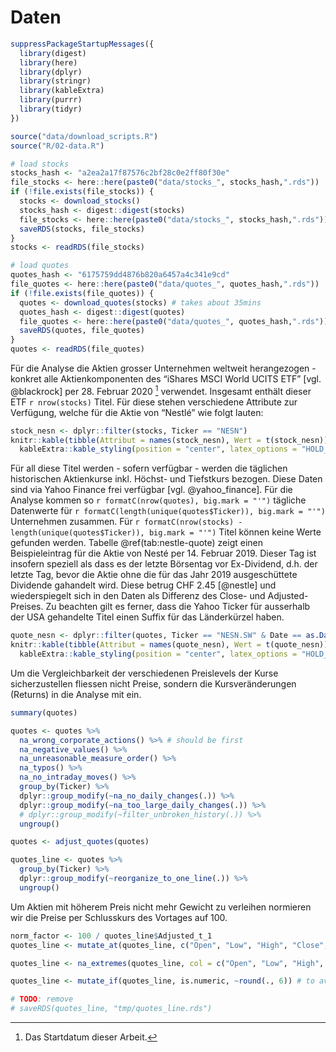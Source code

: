# Daten

```r

suppressPackageStartupMessages({
  library(digest)
  library(here)
  library(dplyr)
  library(stringr)
  library(kableExtra)
  library(purrr)
  library(tidyr)
})

source("data/download_scripts.R")
source("R/02-data.R")

# load stocks
stocks_hash <- "a2ea2a17f87576c2bf28c0e2ff80f30e"
file_stocks <- here::here(paste0("data/stocks_", stocks_hash,".rds"))
if (!file.exists(file_stocks)) {
  stocks <- download_stocks() 
  stocks_hash <- digest::digest(stocks)
  file_stocks <- here::here(paste0("data/stocks_", stocks_hash,".rds"))
  saveRDS(stocks, file_stocks)
}
stocks <- readRDS(file_stocks)

# load quotes
quotes_hash <- "6175759dd4876b820a6457a4c341e9cd"
file_quotes <- here::here(paste0("data/quotes_", quotes_hash,".rds"))
if (!file.exists(file_quotes)) {
  quotes <- download_quotes(stocks) # takes about 35mins
  quotes_hash <- digest::digest(quotes)
  file_quotes <- here::here(paste0("data/quotes_", quotes_hash,".rds"))
  saveRDS(quotes, file_quotes)
}
quotes <- readRDS(file_quotes)
```


Für die Analyse die Aktien grosser Unternehmen weltweit herangezogen - konkret alle Aktienkomponenten des "iShares MSCI World UCITS ETF" [vgl. @blackrock] per 28. Februar 2020 ^[Das Startdatum dieser Arbeit.] verwendet. Insgesamt enthält dieser ETF `r nrow(stocks)` Titel. Für diese stehen verschiedene Attribute zur Verfügung, welche für die Aktie von "Nestlé" wie folgt lauten:

<!-- * **Ticker:** Eindeutige Bezeichung des Titels ohne Länderendung -->
<!-- * **Name:** Name der Unternehmung -->
<!-- * **Asset Class** Anlageklasse (hier stets "Equity") -->
<!-- * **Weight (%):** Gewichtung des Titels innerhalb des ETF -->
<!-- * **Price:** Preis per 28.02.2020 -->
<!-- * **Shares:** Anzahl ausstehender Aktien -->
<!-- * **Market Value:** Marktkapitalisierung -->
<!-- * **Notional Value:** Nominalwert (entspricht bei Aktien der Marktkapitalisierung) -->
<!-- * **Sector:** Tätigkeitsbereich des Unternehmens -->
<!-- * **ISIN:** International Wertpapierkennnummer -->
<!-- * **Exchange:** Primärer Börsenplatz -->
<!-- * **Location:** Land -->
<!-- * **Market Currency:** Währung des Titels -->

``` r
stock_nesn <- dplyr::filter(stocks, Ticker == "NESN")
knitr::kable(tibble(Attribut = names(stock_nesn), Wert = t(stock_nesn)), caption = "Attribute der Nestlé Aktie per 28. Februar 2020") %>%
  kableExtra::kable_styling(position = "center", latex_options = "HOLD_position")
```


Für all diese Titel werden - sofern verfügbar - werden die täglichen historischen Aktienkurse inkl. Höchst- und Tiefstkurs bezogen. Diese Daten sind via Yahoo Finance frei verfügbar [vgl. @yahoo_finance]. Für die Analyse kommen so `r formatC(nrow(quotes), big.mark = "'")` tägliche Datenwerte für `r formatC(length(unique(quotes$Ticker)), big.mark = "'")` Unternehmen zusammen. Für `r formatC(nrow(stocks) - length(unique(quotes$Ticker)), big.mark = "'")` Titel können keine Werte gefunden werden. Tabelle \@ref(tab:nestle-quote) zeigt einen Beispieleintrag für die Aktie von Nesté per 14. Februar 2019. Dieser Tag ist insofern speziell als dass es der letzte Börsentag vor Ex-Dividend, d.h. der letzte Tag, bevor die Aktie ohne die für das Jahr 2019 ausgeschüttete Dividende gahandelt wird. Diese betrug CHF 2.45 [@nestle] und wiederspiegelt sich in den Daten als Differenz des Close- und Adjusted-Preises. Zu beachten gilt es ferner, dass die Yahoo Ticker für ausserhalb der USA gehandelte Titel einen Suffix für das Länderkürzel haben.

``` r
quote_nesn <- dplyr::filter(quotes, Ticker == "NESN.SW" & Date == as.Date("2019-04-12"))
knitr::kable(tibble(Attribut = names(quote_nesn), Wert = t(quote_nesn)), caption = "Kursinformationen der Nesté Aktie per 12. April 2019") %>%
  kableExtra::kable_styling(position = "center", latex_options = "HOLD_position")
```

<!-- Im Datensatz befinden sich folgende Werte: -->

<!-- * **Ticker:** Eindeutige Bezeichung des Titels inkl. Länderendung -->
<!-- * **Date:** Datum des Datensatzes -->
<!-- * **Open:** Aktienkurs zum Börsenstart des jeweiligen Tages -->
<!-- * **High:** Höchster erreichter Kursstand des jeweiligen Tages -->
<!-- * **Close:** Schlusstand des Kurses des jeweiligen Tages -->
<!-- * **Adjusted:** Schlussstand des jeweiligen Tages unter Berücksichtigung von "Corporate Actions" wie bsp. Dividendenzahlungen, Aktiensplits, etc. -->
<!-- * **Volumne:** Anzahl der am jeweiligen Tag gehandelten Aktien -->


Um die Vergleichbarkeit der verschiedenen Preislevels der Kurse sicherzustellen fliessen nicht Preise, sondern die Kursveränderungen (Returns) in die Analyse mit ein. 

```r
summary(quotes)
```


```r
quotes <- quotes %>%
  na_wrong_corporate_actions() %>% # should be first
  na_negative_values() %>%
  na_unreasonable_measure_order() %>%
  na_typos() %>%
  na_no_intraday_moves() %>%
  group_by(Ticker) %>%
  dplyr::group_modify(~na_no_daily_changes(.)) %>%
  dplyr::group_modify(~na_too_large_daily_changes(.)) %>%
  # dplyr::group_modify(~filter_unbroken_history(.)) %>%
  ungroup()

```

```r
quotes <- adjust_quotes(quotes)
```



```r
quotes_line <- quotes %>%
  group_by(Ticker) %>%
  dplyr::group_modify(~reorganize_to_one_line(.)) %>%
  ungroup()
```



Um Aktien mit höherem Preis nicht mehr Gewicht zu verleihen normieren wir die Preise per Schlusskurs des Vortages auf 100.

```r
norm_factor <- 100 / quotes_line$Adjusted_t_1
quotes_line <- mutate_at(quotes_line, c("Open", "Low", "High", "Close", "Adjusted_t", "Adjusted_t_1"),  ~norm_factor * .)

```

``` r
quotes_line <- na_extremes(quotes_line, col = c("Open", "Low", "High", "Close", "Adjusted_t"), tail = 0.01)

```


```r
quotes_line <- mutate_if(quotes_line, is.numeric, ~round(., 6)) # to avoid problems because of system accurracy
```


```r
# TODO: remove
# saveRDS(quotes_line, "tmp/quotes_line.rds")
```

